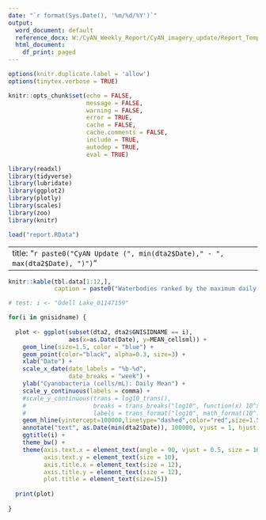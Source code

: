 ```yaml
---
date: "`r format(Sys.Date(), '%m/%d/%Y')`"
output:
  word_document: default
  reference_docx: W:/CyAN_Weekly_Report/CyAN_imagery_update/Report_Template.docx
  html_document:
    df_print: paged
---
```


```r
options(knitr.duplicate.label = 'allow')
options(tinytex.verbose = TRUE)

knitr::opts_chunk$set(echo = FALSE,
                      message = FALSE,
                      warning = FALSE,
                      error = TRUE,
                      cache = FALSE,
                      cache.comments = FALSE,
                      include = TRUE,
                      autodep = TRUE,
                      eval = TRUE)

library(readxl)
library(tidyverse)
library(lubridate)
library(ggplot2)
library(plotly)
library(scales)
library(zoo)
library(knitr)

load("report.RData")

```
---
title: "`r paste0("CyAN Update (", min(dta2$Date)," - ", max(dta2$Date), ")")`"
---

```r

knitr::kable(tbl.data[1:12,],
             caption = paste0("Waterbodies ranked by the maximum daily means of cyanobacteria abundance (cells/mL) that are above the WHO guideline (100,000 cells/mL) for cyanobacteria in recreational freshwater during the 7 days from ", as.Date(max(dta2$Date))-7, " to ",max(dta2$Date), ". The basin names and the dates associated with the maximum daily means are shown in the table."))

```

```r

# test: i <- "Odell Lake_01147159"

for(i in gnisidname) {
  
  plot <- ggplot(subset(dta2, dta2$GNISIDNAME == i),
                 aes(x=as.Date(Date), y=MEAN_cellsml)) +
    geom_line(size=1.5, color = "blue") +
    geom_point(color="black", alpha=0.3, size=3) +
    xlab("Date") +
    scale_x_date(date_labels = "%b-%d",
                 date_breaks = "week") +
    ylab("Cyanobacteria (cells/mL): Daily Mean") +
    scale_y_continuous(labels = comma) +
    #scale_y_continuous(trans = log10_trans(),
    #                   breaks = trans_breaks("log10", function(x) 10^x),
    #                   labels = trans_format("log10", math_format(10^.x))) +
    geom_hline(yintercept=100000,linetype="dashed",color="red",size=1.5) +
    annotate("text", as.Date(min(dta2$Date)), 100000, vjust = 1, hjust = 0,  label = "WHO Guideline") +
    ggtitle(i) +
    theme_bw() +
    theme(axis.text.x = element_text(angle = 90, vjust = 0.5, size = 10),
          axis.text.y = element_text(size = 10),
          axis.title.x = element_text(size = 12),
          axis.title.y = element_text(size = 12),
          plot.title = element_text(size=15))
  
  print(plot)
  
}

```
